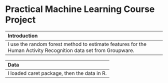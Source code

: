  
Practical Machine Learning Course Project
==========================================

 Introduction
 -------------------
 I use the random forest method to estimate features for the Human Activity Recognition data set from Groupware. 

 Data
 --------------
 I loaded caret package, then the data in R.
 
 
